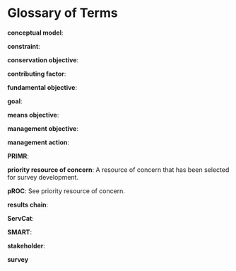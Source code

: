 # Glossary of Terms {-#glossary}

**conceptual model**:

**constraint**:

**conservation objective**:

**contributing factor**:

**fundamental objective**: 

**goal**:

**means objective**:

**management objective**:

**management action**:

**PRIMR**:

**priority resource of concern**: A resource of concern that has been selected for survey development.

**pROC**: See priority resource of concern.

**results chain**:

**ServCat**:

**SMART**: 

**stakeholder**:

**survey**